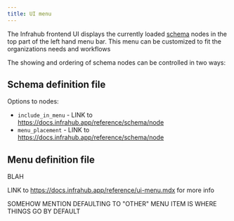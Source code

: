 ```yaml
---
title: UI menu
---
```


The Infrahub frontend UI displays the currently loaded [schema](../topics/schema.mdx) nodes in the top part of the left hand menu bar. This menu can be customized to fit the organizations needs and workflows

The showing and ordering of schema nodes can be controlled in two ways:

## Schema definition file

Options to nodes:

- `include_in_menu` - LINK to https://docs.infrahub.app/reference/schema/node
- `menu_placement` - LINK to https://docs.infrahub.app/reference/schema/node

## Menu definition file

BLAH

LINK to https://docs.infrahub.app/reference/ui-menu.mdx for more info

SOMEHOW MENTION DEFAULTING TO "OTHER" MENU ITEM IS WHERE THINGS GO BY DEFAULT